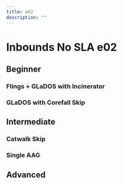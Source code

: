 ```yaml
---
title: e02
description: ""
---
```


# Inbounds No SLA e02

## Beginner

### Flings + GLaDOS with Incinerator
<YouTube url="https://youtu.be/fubeSk_UlpU"/>

### GLaDOS with Corefall Skip
<YouTube url="https://youtu.be/wzP9rcM4rbs"/>

## Intermediate

### Catwalk Skip
<YouTube url="https://youtu.be/rEsFwwdaDKc"/>

### Single AAG
<YouTube url="https://youtu.be/vHT_lqLnlEk"/>

## Advanced
<YouTube url="https://youtu.be/y6IrwBHt9no"/>